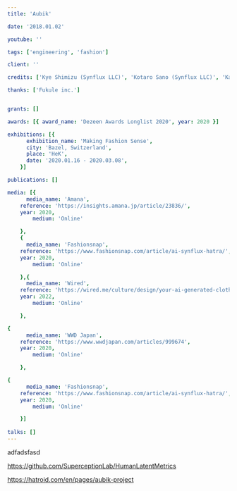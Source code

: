 ```yaml
---
title: 'Aubik'

date: '2018.01.02'

youtube: ''

tags: ['engineering', 'fashion']

client: ''

credits: ['Kye Shimizu (Synflux LLC)', 'Kotaro Sano (Synflux LLC)', 'Kazuya Kawasaki (Synflux LLC)', 'Keisuke Nagami (HATRA)']

thanks: ['Fukule inc.']


grants: []

awards: [{ award_name: 'Dezeen Awards Longlist 2020', year: 2020 }]

exhibitions: [{
      exhibition_name: 'Making Fashion Sense',
      city: 'Bazel, Switzerland',
      place: 'HeK',
      date: '2020.01.16 - 2020.03.08',
    }]

publications: []

media: [{
      media_name: 'Amana',
    reference: 'https://insights.amana.jp/article/23836/',
    year: 2020,
        medium: 'Online'

    },
    {
      media_name: 'Fashionsnap',
    reference: 'https://www.fashionsnap.com/article/ai-synflux-hatra/',
    year: 2020,
        medium: 'Online'

    },{
      media_name: 'Wired',
    reference: 'https://wired.me/culture/design/your-ai-generated-clothes-are-trending/',
    year: 2022,
        medium: 'Online'

    },

{
      media_name: 'WWD Japan',
    reference: 'https://www.wwdjapan.com/articles/999674',
    year: 2020,
        medium: 'Online'

    },

{
      media_name: 'Fashionsnap',
    reference: 'https://www.fashionsnap.com/article/ai-synflux-hatra/',
    year: 2020,
        medium: 'Online'

    }]
    
talks: []
---
```


adfadsfasd

https://github.com/SuperceptionLab/HumanLatentMetrics

https://hatroid.com/en/pages/aubik-project
